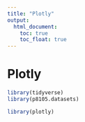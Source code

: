 ```yaml
---
title: "Plotly"
output: 
  html_document:
    toc: true
    toc_float: true
---
```


# Plotly

```r
library(tidyverse)
library(p8105.datasets)

library(plotly)
```



```r

```

